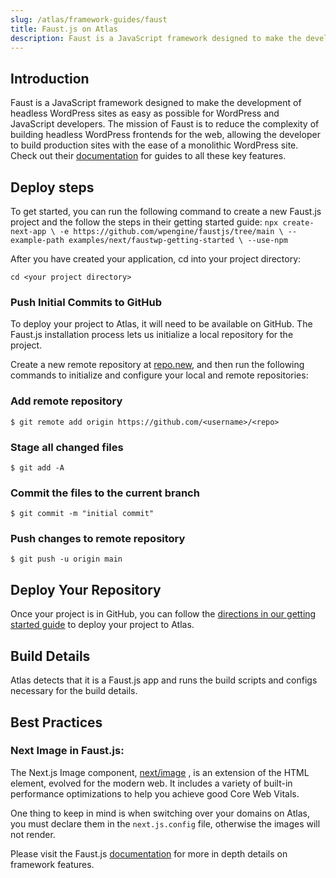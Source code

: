```yaml
---
slug: /atlas/framework-guides/faust
title: Faust.js on Atlas
description: Faust is a JavaScript framework designed to make the development of headless WordPress sites as easy as possible for WordPress and JavaScript developers.  In this guide, you will learn how to deploy it on Atlas.
---
```


## Introduction

Faust is a JavaScript framework designed to make the development of headless WordPress sites as easy as possible for WordPress and JavaScript developers.
The mission of Faust is to reduce the complexity of building headless WordPress frontends for the web, allowing the developer to build production sites with the ease of a monolithic WordPress site.
Check out their [documentation](https://faustjs.org/) for guides to all these key features.

## Deploy steps

To get started, you can run the following command to create a new Faust.js project and the follow the steps in their getting started guide:
`npx create-next-app \ -e https://github.com/wpengine/faustjs/tree/main \ --example-path examples/next/faustwp-getting-started \ --use-npm`

After you have created your application, cd into your project directory:

`cd <your project directory>`

### Push Initial Commits to GitHub

To deploy your project to Atlas, it will need to be available on GitHub. The Faust.js installation process lets us initialize a local repository for the project.

Create a new remote repository at [repo.new](https://github.com/new/), and then run the following commands to initialize and configure your local and remote repositories:

### Add remote repository

`$ git remote add origin https://github.com/<username>/<repo>`

### Stage all changed files

`$ git add -A`

### Commit the files to the current branch

`$ git commit -m "initial commit"`

### Push changes to remote repository

`$ git push -u origin main`

## Deploy Your Repository

Once your project is in GitHub, you can follow the [directions in our getting started guide](https://developers.wpengine.com/docs/atlas/getting-started/deploy-from-existing-repo) to deploy your project to Atlas.

## Build Details

Atlas detects that it is a Faust.js app and runs the build scripts and configs necessary for the build details.

## Best Practices

### Next Image in Faust.js:

The Next.js Image component, [next/image](https://nextjs.org/docs/api-reference/next/image) , is an extension of the HTML <img> element, evolved for the modern web.
It includes a variety of built-in performance optimizations to help you achieve good Core Web Vitals.

One thing to keep in mind is when switching over your domains on Atlas, you must declare them in the `next.js.config` file, otherwise the images will not render. 

Please visit the Faust.js [documentation](https://faustjs.org/docs/getting-started) for more in depth details on framework features.
